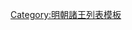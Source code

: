 {{ming|title=明朝咸平國諸王|ed=咸平國|head=[[嘉靖]]三十二年（[[1553年]]）封。|
{{ming/title}}
{{ming/list|咸平溫裕王|[[朱載塔]]|朱厚爝、庶八子|[[1553年]]—[[1605年]]|嘉靖三十二年封。[[萬曆]]三十三年薨。}}
{{ming/list|咸平長子|[[朱翊𨮅]]|朱載塔、庶一子|  |萬曆四年封[[长子 (封号)|長子]]。十六年未襲卒。}}
{{ming/list|咸平王|[[朱常漦]]|朱翊𨮅、庶一子|[[1608年]]—？年|萬曆三十六年襲封。}}
}}<noinclude>
[[Category:明朝諸王列表模板]]
</noinclude>